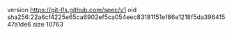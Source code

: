 version https://git-lfs.github.com/spec/v1
oid sha256:22a6cf4225e65ca6902ef5ca054eec83181151ef86e1218f5da39641547a1de6
size 10763
